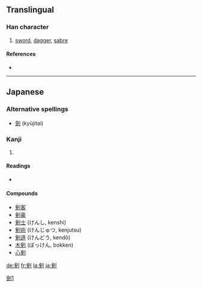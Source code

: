 {{see|劍}}
==Translingual==

===Han character===
{{Han char|rn=18|rad=刀|as=08|sn=10|four=|canj=人人中弓 (OOLN), X人人中弓 (XOOLN)|ids=⿰[[㑒]][[刂]]}}

# [[sword]], [[dagger]], [[sabre]]

====References====
* {{Han ref|kx=0141.411|dkj=02076|dj=0321.130|hdz=10345.040|uh=5263|ud=21091}}

----

==Japanese==

===Alternative spellings===
* [[劍]] (kyūjitai)

===Kanji===
{{ja-kanji|grade=c|rs=刀08}}

# {{defn|Japanese}}

====Readings====
* {{ja-readings|on=[[けん]] (ken)|kun=[[つるぎ]] (tsurugi)}}

====Compounds====
* [[剣客]]
* [[剣豪]]
* [[剣士]] (けんし, kenshi)
* [[剣術]] (けんじゅつ, kenjutsu)
* [[剣道]] (けんどう, kendō)
* [[木剣]] (ぼっけん, bokken)
* [[心剣]]

[[Category:CJKV characters simplified differently in Japan and China|劍1]]

[[de:剣]]
[[fr:剣]]
[[la:剣]]
[[ja:剣]]